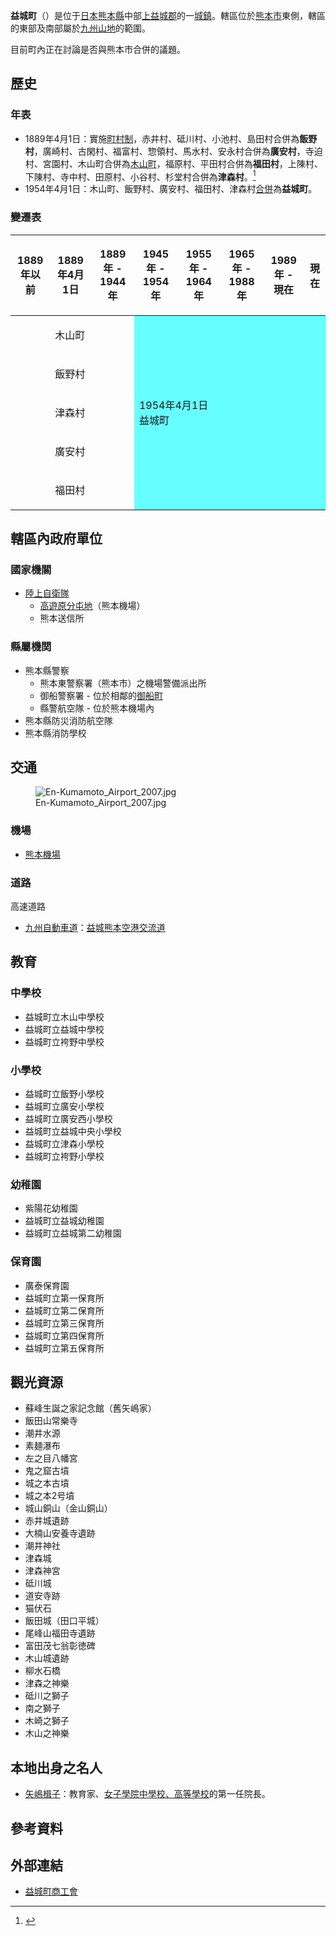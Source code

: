 {{日本町村
| 自治體名=益城
| 町村=町
| 圖像=[[File:Mashiki_Tsumori_Shrine2.JPG|240px]]
| 圖像說明=[[津森神宮|津森神宮]]
| 町村章=[[File:Emblem_of_Mashiki.gif|100px]]
| 日文原名=益城町
| 平假名=ましきまち
| 羅馬字拼音=Mashiki-machi
| 都道府縣=熊本縣
| 支廳=
| 郡=上益城郡
| 編號=43443-4
| 面積=65.67
| 邊界未定=
| 人口=33,272
| 統計時間=2008年12月
| 自治體=[[熊本市|熊本市]]（[[東區_(熊本市)|東區]]）、[[御船町|御船町]]、[[嘉島町|嘉島町]]、[[大津町|大津町]]、[[菊陽町|菊陽町]]、[[西原村|西原村]]
| 樹=[[羅漢松|羅漢松]]
| 花=[[梅|梅]]
| 鳥=[[短翅樹鶯|短翅樹鶯]]
| 其他象徵物=
| 其他象徵=
| 首長=[[住永幸三郎|住永幸三郎]]
| 卸任日期=
| 議員數=19
| 郵遞區號=861-2295
| 所在地=上益城郡益城町大字宮園702
| 電話號碼=96-286-3111
| 外部連結={{url|http://www.town.mashiki.kumamoto.jp/}}
| 經度=
| 緯度=
| 地圖=[[File:Mashiki_in_Kumamoto_Prefecture.png|250px]]
| 註記=人口：[http://www.town.mashiki.kumamoto.jp/contents/toukei2/pub/detail.asp?c_id=62&mst=1&type=top 益城町官方網頁]
}}
'''益城町'''（{{jpn|j=益城町|hg=ましきまち|rm=Mashiki machi|f=y}}）是位于[[日本|日本]][[熊本縣|熊本縣]]中部[[上益城郡|上益城郡]]的一[[城鎮|城鎮]]。轄區位於[[熊本市|熊本市]]東側，轄區的東部及南部屬於[[九州山地|九州山地]]的範圍。

目前町內正在討論是否與熊本市合併的議題。

==歷史==
===年表===
* 1889年4月1日：實施[[町村制|町村制]]，赤井村、砥川村、小池村、島田村合併為'''飯野村'''，廣崎村、古閑村、福富村、惣領村、馬水村、安永村合併為'''廣安村'''，寺迫村、宮園村、木山町合併為[[木山町|木山町]]，福原村、平田村合併為'''福田村'''，上陳村、下陳村、寺中村、田原村、小谷村、杉堂村合併為'''津森村'''。<ref>{{cite web| language =ja| publisher =益城町公所| title =沿革| url =http://www.town.mashiki.kumamoto.jp/contents/one_html3/pub/default.asp?c_id=14| accessdate =2009-01-18| deadurl =yes| archiveurl =https://web.archive.org/web/20090228111815/http://www.town.mashiki.kumamoto.jp/contents/one_html3/pub/default.asp?c_id=14| archivedate =2009-02-28}}</ref>
* 1954年4月1日：木山町、飯野村、廣安村、福田村、津森村[[市町村合併|合併]]為'''益城町'''。

===變遷表===
{| class="wikitable" style="font-size:x-small"
! 1889年以前
! 1889年4月1日
! 1889年 - 1944年
! 1945年 - 1954年
! 1955年 - 1964年
! 1965年 - 1988年
! 1989年 - 現在
! 現在
|-
|
| colspan=2 | 木山町
| rowspan=5 colspan=5 style="background-color:#6ff;" | 1954年4月1日<br />益城町
|-
|
| colspan=2 | 飯野村
|-
|
| colspan=2 | 津森村
|-
|
| colspan=2 | 廣安村
|-
|
| colspan=2 | 福田村
|}

== 轄區內政府單位 ==
=== 國家機關 ===
* [[陸上自衛隊|陸上自衛隊]]
** [[高遊原分屯地|高遊原分屯地]]（熊本機場）
** 熊本送信所

=== 縣屬機関 ===
* 熊本縣警察
** 熊本東警察署（熊本市）之機場警備派出所
** 御船警察署 - 位於相鄰的[[御船町|御船町]]
** 縣警航空隊 - 位於熊本機場內
* 熊本縣防災消防航空隊
* 熊本縣消防學校

==交通==
[[File:En-Kumamoto_Airport_2007.jpg|thumb]]
===機場===
* [[熊本機場|熊本機場]]

===道路===
; 高速道路
* [[九州自動車道|九州自動車道]]：[[益城熊本空港交流道|益城熊本空港交流道]]

== 教育 ==
=== 中學校 ===
* 益城町立木山中學校
* 益城町立益城中學校
* 益城町立袴野中學校

=== 小學校 ===
* 益城町立飯野小學校
* 益城町立廣安小學校
* 益城町立廣安西小學校
* 益城町立益城中央小學校
* 益城町立津森小學校
* 益城町立袴野小學校

=== 幼稚園 ===
* 紫陽花幼稚園
* 益城町立益城幼稚園
* 益城町立益城第二幼稚園

=== 保育園 ===
* 廣泰保育園
* 益城町立第一保育所
* 益城町立第二保育所
* 益城町立第三保育所
* 益城町立第四保育所
* 益城町立第五保育所

== 觀光資源 ==
* 蘇峰生誕之家記念館（舊矢嶋家）
* 飯田山常樂寺
* 潮井水源
* 素麺瀑布
* 左之目八幡宮
* 鬼之窟古墳
* 城之本古墳
* 城之本2号墳
* 城山銅山（金山銅山）
* 赤井城遺跡
* 大楠山安養寺遺跡
* 潮井神社
* 津森城
* 津森神宮
* 砥川城 　
* 道安寺跡
* 猫伏石
* 飯田城（田口平城）
* 尾峰山福田寺遺跡
* 富田茂七翁彰徳碑
* 木山城遺跡
* 柳水石橋
* 津森之神樂
* 砥川之獅子
* 南之獅子
* 木崎之獅子
* 木山之神樂

== 本地出身之名人 ==
* [[矢嶋楫子|矢嶋楫子]]：教育家、[[女子學院中學校、高等學校|女子學院中學校、高等學校]]的第一任院長。

== 參考資料 ==
{{Reflist}}

==外部連結==
{{commonscat|Mashiki, Kumamoto}}
* {{Ja}} [http://www.mashikishoko.jp/ 益城町商工會] {{Wayback|url=http://www.mashikishoko.jp/ |date=20210120032740 }}
{{熊本縣}}{{Authority control}}